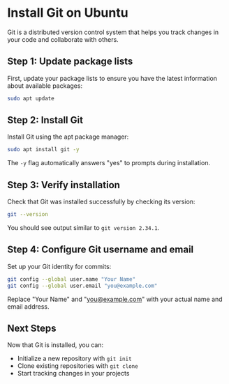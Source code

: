 # Install Git on Ubuntu

Git is a distributed version control system that helps you track changes in your code and collaborate with others.

## Step 1: Update package lists

First, update your package lists to ensure you have the latest information about available packages:

```bash
sudo apt update
```

## Step 2: Install Git

Install Git using the apt package manager:

```bash
sudo apt install git -y
```

The `-y` flag automatically answers "yes" to prompts during installation.

## Step 3: Verify installation

Check that Git was installed successfully by checking its version:

```bash
git --version
```

You should see output similar to `git version 2.34.1`.

## Step 4: Configure Git username and email

Set up your Git identity for commits:

```bash
git config --global user.name "Your Name"
git config --global user.email "you@example.com"
```

Replace "Your Name" and "you@example.com" with your actual name and email address.

## Next Steps

Now that Git is installed, you can:
- Initialize a new repository with `git init`
- Clone existing repositories with `git clone`
- Start tracking changes in your projects 